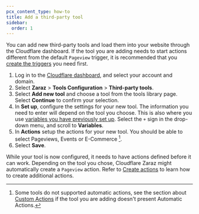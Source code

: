 ```yaml
---
pcx_content_type: how-to
title: Add a third-party tool
sidebar:
  order: 1
---
```


You can add new third-party tools and load them into your website through the Cloudflare dashboard. If the tool you are adding needs to start actions different from the default `Pageview` trigger, it is recommended that you [create the triggers](/zaraz/custom-actions/create-trigger/) you need first.

1. Log in to the [Cloudflare dashboard](https://dash.cloudflare.com/login), and select your account and domain.
2. Select **Zaraz** > **Tools Configuration** > **Third-party tools**.
3. Select **Add new tool** and choose a tool from the tools library page. Select **Continue** to confirm your selection.
4. In **Set up**, configure the settings for your new tool. The information you need to enter will depend on the tool you choose. This is also where you use [variables you have previously set up](/zaraz/custom-actions/create-variables/). Select the `+` sign in the drop-down menu, and scroll to **Variables**.
5. In **Actions** setup the actions for your new tool. You should be able to select Pageviews, Events or E-Commerce [^1].
6. Select **Save**.

While your tool is now configured, it needs to have actions defined before it can work. Depending on the tool you chose, Cloudflare Zaraz might automatically create a `Pageview` action. Refer to [Create actions](/zaraz/custom-actions/) to learn how to create additional actions.

[^1]: Some tools do not supported automatic actions, see the section about [Custom Actions](/zaraz/custom-actions) if the tool you are adding doesn't present Automatic Actions.
